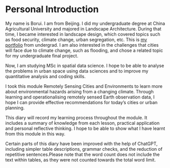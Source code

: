 # Personal Introduction {.unnumbered}

My name is Borui. I am from Beijing. I did my undergraduate degree at China Agricultural University and majored in Landscape Architecture. During that time, I became interested in landscape design, which covered topics such as food security, climate change, urban segregation, etc. This is [my portfolio](https://issuu.com/borui-wang/docs/borui_wang_portfolio) from undergrad. I am also interested in the challenges that cities will face due to climate change, such as flooding, and chose a related topic for my undergraduate final project.

Now, I am studying MSc in spatial data science. I hope to be able to analyse the problems in urban space using data sciences and to improve my quantitative analysis and coding skills.

I took this module Remotely Sensing Cities and Environments to learn more about environmental hazards arising from a changing climate. Through learning and operationalising remotely sensed Earth observation data, I hope I can provide effective recommendations for today's cities or urban planning.

This diary will record my learning process throughout the module. It includes a summary of knowledge from each lesson, practical application and personal reflective thinking. I hope to be able to show what I have learnt from this module in this way.

Certain parts of this diary have been improved with the help of ChatGPT, including simpler table descriptions, grammar checks, and the reduction of repetitive sentences.Please note that the word count does not include the text within tables, as they were not counted towards the total word limit.